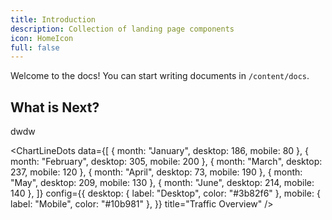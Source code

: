 ```yaml
---
title: Introduction
description: Collection of landing page components
icon: HomeIcon
full: false
---
```



Welcome to the docs! You can start writing documents in `/content/docs`.

## What is Next?

dwdw

<ChartLineDots
  data={[
    { month: "January", desktop: 186, mobile: 80 },
    { month: "February", desktop: 305, mobile: 200 },
    { month: "March", desktop: 237, mobile: 120 },
    { month: "April", desktop: 73, mobile: 190 },
    { month: "May", desktop: 209, mobile: 130 },
    { month: "June", desktop: 214, mobile: 140 },
  ]}
  config={{
    desktop: { label: "Desktop", color: "#3b82f6" },
    mobile: { label: "Mobile", color: "#10b981" },
  }}
  title="Traffic Overview"
/>

<HeaderHighImpact title="Header for docs" description="This is a description for the header" />

<Cards>
  <Card title="Learn more about Next.js" href="https://nextjs.org/docs" />
  <Card title="Learn more about Next Docs" href="https://next-docs-zeta.vercel.app" />
</Cards>
